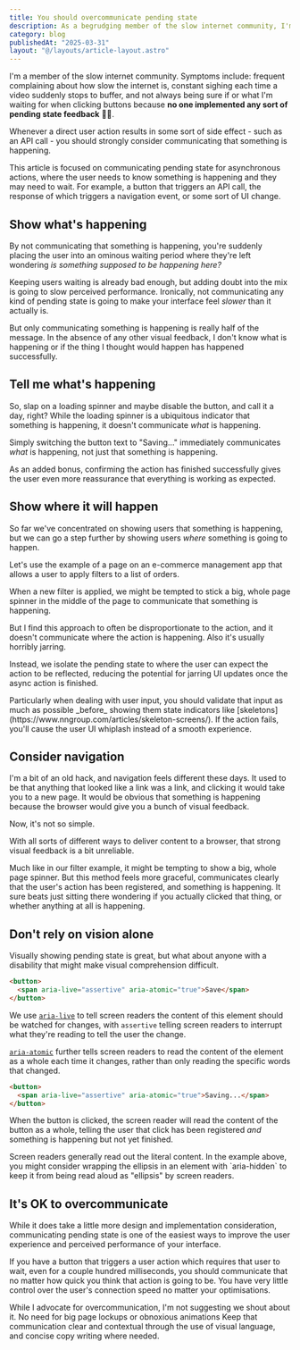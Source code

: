 ```yaml
---
title: You should overcommunicate pending state
description: As a begrudging member of the slow internet community, I'm appreciating the communication of pending state in interfaces now more than ever.
category: blog
publishedAt: "2025-03-31"
layout: "@/layouts/article-layout.astro"
---
```



I'm a member of the slow internet community. Symptoms include: frequent complaining about how slow the internet is, constant sighing each time a video suddenly stops to buffer, and not always being sure if or what I'm waiting for when clicking buttons because **no one implemented any sort of pending state feedback** 😮‍💨.

<Example
  name="pending-state-no-feedback"
  caption="Lack of interface feedback can leave users wondering, eventually leading to worry or frustration."
  client:load
/>

Whenever a direct user action results in some sort of side effect - such as an API call - you should strongly consider communicating that something is happening.

<Callout type="note" title="A slight caveat">
  This article is focused on communicating pending state for asynchronous
  actions, where the user needs to know something is happening and they may need
  to wait. For example, a button that triggers an API call, the response of
  which triggers a navigation event, or some sort of UI change.
</Callout>

## Show what's happening

By not communicating that something is happening, you're suddenly placing the user into an ominous waiting period where they're left wondering _is something supposed to be happening here?_

Keeping users waiting is already bad enough, but adding doubt into the mix is going to slow perceived performance. Ironically, not communicating any kind of pending state is going to make your interface feel _slower_ than it actually is.

<Example
  name="pending-state-with-feedback"
  caption="Adding a loading spinner and disabling the button tells me something is happening and I should wait."
  client:visible
/>

But only communicating something is happening is really half of the message. In the absence of any other visual feedback, I don't know what is happening or if the thing I thought would happen has happened successfully.

## Tell me what's happening

So, slap on a loading spinner and maybe disable the button, and call it a day, right? While the loading spinner is a ubiquitous indicator that something is happening, it doesn't communicate _what_ is happening.

<Example
  name="pending-state-with-context"
  caption="Updating labels to indicate what is happening is a simple way to communicate more context."
  client:visible
/>

Simply switching the button text to "Saving..." immediately communicates _what_ is happening, not just that something is happening.

As an added bonus, confirming the action has finished successfully gives the user even more reassurance that everything is working as expected.

## Show where it will happen

So far we've concentrated on showing users that something is happening, but we can go a step further by showing users _where_ something is going to happen.

Let's use the example of a page on an e-commerce management app that allows a user to apply filters to a list of orders.

When a new filter is applied, we might be tempted to stick a big, whole page spinner in the middle of the page to communicate that something is happening.

But I find this approach to often be disproportionate to the action, and it doesn't communicate where the action is happening. Also it's usually horribly jarring.

<Example
  name="pending-state-apply-filters"
  caption="Showing where the user can expect their action to be reflected reduces the potential for jarring UI updates."
  client:visible
/>

Instead, we isolate the pending state to where the user can expect the action to be reflected, reducing the potential for jarring UI updates once the async action is finished.

<Callout type="tip" title="Validate before you communicate">
  Particularly when dealing with user input, you should validate that input as
  much as possible _before_ showing them state indicators like
  [skeletons](https://www.nngroup.com/articles/skeleton-screens/). If the action
  fails, you'll cause the user UI whiplash instead of a smooth experience.
</Callout>

## Consider navigation

I'm a bit of an old hack, and navigation feels different these days. It used to be that anything that looked like a link was a link, and clicking it would take you to a new page. It would be obvious that something is happening because the browser would give you a bunch of visual feedback.

Now, it's not so simple.

With all sorts of different ways to deliver content to a browser, that strong visual feedback is a bit unreliable.

<Example
  name="pending-state-navigation"
  caption="Consider combining the above with prefetching and caching to further increase perceived performance."
  client:visible
/>

Much like in our filter example, it might be tempting to show a big, whole page spinner. But this method feels more graceful, communicates clearly that the user's action has been registered, and something is happening. It sure beats just sitting there wondering if you actually clicked that thing, or whether anything at all is happening.

## Don't rely on vision alone

Visually showing pending state is great, but what about anyone with a disability that might make visual comprehension difficult.

```html
<button>
  <span aria-live="assertive" aria-atomic="true">Save</span>
</button>
```

We use [`aria-live`](https://developer.mozilla.org/en-US/docs/Web/Accessibility/ARIA/Reference/Attributes/aria-live) to tell screen readers the content of this element should be watched for changes, with `assertive` telling screen readers to interrupt what they're reading to tell the user the change.

[`aria-atomic`](https://developer.mozilla.org/en-US/docs/Web/Accessibility/ARIA/Reference/Attributes/aria-atomic) further tells screen readers to read the content of the element as a whole each time it changes, rather than only reading the specific words that changed.

```html
<button>
  <span aria-live="assertive" aria-atomic="true">Saving...</span>
</button>
```

When the button is clicked, the screen reader will read the content of the button as a whole, telling the user that click has been registered _and_ something is happening but not yet finished.

<Callout type="tip" title="Be a considerate screen reader copy writer">
  Screen readers generally read out the literal content. In the example above,
  you might consider wrapping the ellipsis in an element with `aria-hidden` to
  keep it from being read aloud as "ellipsis" by screen readers.
</Callout>

## It's OK to overcommunicate

While it does take a little more design and implementation consideration, communicating pending state is one of the easiest ways to improve the user experience and perceived performance of your interface.

If you have a button that triggers a user action which requires that user to wait, even for a couple hundred milliseconds, you should communicate that no matter how quick you think that action is going to be. You have very little control over the user's connection speed no matter your optimisations.

While I advocate for overcommunication, I'm not suggesting we shout about it. No need for big page lockups or obnoxious animations Keep that communication clear and contextual through the use of visual language, and concise copy writing where needed.
